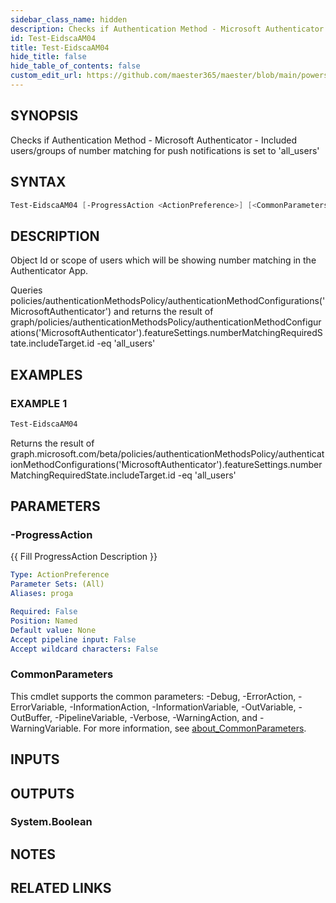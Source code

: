 ```yaml
---
sidebar_class_name: hidden
description: Checks if Authentication Method - Microsoft Authenticator - Included users/groups of number matching for push notifications is set to 'all_users'
id: Test-EidscaAM04
title: Test-EidscaAM04
hide_title: false
hide_table_of_contents: false
custom_edit_url: https://github.com/maester365/maester/blob/main/powershell/public/Test-EidscaAM04.ps1
---
```


## SYNOPSIS

Checks if Authentication Method - Microsoft Authenticator - Included users/groups of number matching for push notifications is set to 'all_users'

## SYNTAX

```powershell
Test-EidscaAM04 [-ProgressAction <ActionPreference>] [<CommonParameters>]
```

## DESCRIPTION

Object Id or scope of users which will be showing number matching in the Authenticator App.

Queries policies/authenticationMethodsPolicy/authenticationMethodConfigurations('MicrosoftAuthenticator')
and returns the result of
 graph/policies/authenticationMethodsPolicy/authenticationMethodConfigurations('MicrosoftAuthenticator').featureSettings.numberMatchingRequiredState.includeTarget.id -eq 'all_users'

## EXAMPLES

### EXAMPLE 1

```powershell
Test-EidscaAM04
```

Returns the result of graph.microsoft.com/beta/policies/authenticationMethodsPolicy/authenticationMethodConfigurations('MicrosoftAuthenticator').featureSettings.numberMatchingRequiredState.includeTarget.id -eq 'all_users'

## PARAMETERS

### -ProgressAction

\{\{ Fill ProgressAction Description \}\}

```yaml
Type: ActionPreference
Parameter Sets: (All)
Aliases: proga

Required: False
Position: Named
Default value: None
Accept pipeline input: False
Accept wildcard characters: False
```

### CommonParameters

This cmdlet supports the common parameters: -Debug, -ErrorAction, -ErrorVariable, -InformationAction, -InformationVariable, -OutVariable, -OutBuffer, -PipelineVariable, -Verbose, -WarningAction, and -WarningVariable. For more information, see [about_CommonParameters](http://go.microsoft.com/fwlink/?LinkID=113216).

## INPUTS

## OUTPUTS

### System.Boolean

## NOTES

## RELATED LINKS

